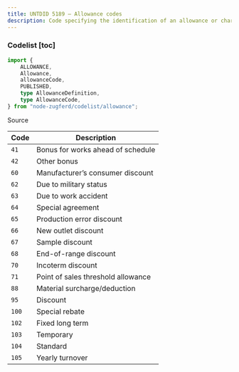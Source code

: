 ```yaml
---
title: UNTDID 5189 — Allowance codes
description: Code specifying the identification of an allowance or charge.
---
```


### Codelist [toc]

```ts
import {
	ALLOWANCE,
	Allowance,
	allowanceCode,
	PUBLISHED,
	type AllowanceDefinition,
	type AllowanceCode,
} from "node-zugferd/codelist/allowance";

```

<div className="w-fit">
<Link href="https://github.com/jslno/node-zugferd/blob/main/packages/node-zugferd/scripts/codelists/allowance/output.xml" rel="noreferrer noopener" target="_blank">
Source
</Link>
</div>

<table className="[&_*>_*]:mt-0! [&_*>_*]:mb-0!">
<colgroup>
<col />
<col />
</colgroup>
<thead>
<tr>
<th>
Code
</th>
<th>
Description
</th>
</tr>
</thead>
<tbody>
<tr>
<td>
<code>41</code>
</td>
<td>
Bonus for works ahead of schedule
</td>
</tr>
<tr>
<td>
<code>42</code>
</td>
<td>
Other bonus
</td>
</tr>
<tr>
<td>
<code>60</code>
</td>
<td>
Manufacturer’s consumer discount
</td>
</tr>
<tr>
<td>
<code>62</code>
</td>
<td>
Due to military status
</td>
</tr>
<tr>
<td>
<code>63</code>
</td>
<td>
Due to work accident
</td>
</tr>
<tr>
<td>
<code>64</code>
</td>
<td>
Special agreement
</td>
</tr>
<tr>
<td>
<code>65</code>
</td>
<td>
Production error discount
</td>
</tr>
<tr>
<td>
<code>66</code>
</td>
<td>
New outlet discount
</td>
</tr>
<tr>
<td>
<code>67</code>
</td>
<td>
Sample discount
</td>
</tr>
<tr>
<td>
<code>68</code>
</td>
<td>
End-of-range discount
</td>
</tr>
<tr>
<td>
<code>70</code>
</td>
<td>
Incoterm discount
</td>
</tr>
<tr>
<td>
<code>71</code>
</td>
<td>
Point of sales threshold allowance
</td>
</tr>
<tr>
<td>
<code>88</code>
</td>
<td>
Material surcharge/deduction
</td>
</tr>
<tr>
<td>
<code>95</code>
</td>
<td>
Discount
</td>
</tr>
<tr>
<td>
<code>100</code>
</td>
<td>
Special rebate
</td>
</tr>
<tr>
<td>
<code>102</code>
</td>
<td>
Fixed long term
</td>
</tr>
<tr>
<td>
<code>103</code>
</td>
<td>
Temporary
</td>
</tr>
<tr>
<td>
<code>104</code>
</td>
<td>
Standard
</td>
</tr>
<tr>
<td>
<code>105</code>
</td>
<td>
Yearly turnover
</td>
</tr>
</tbody>
</table>

